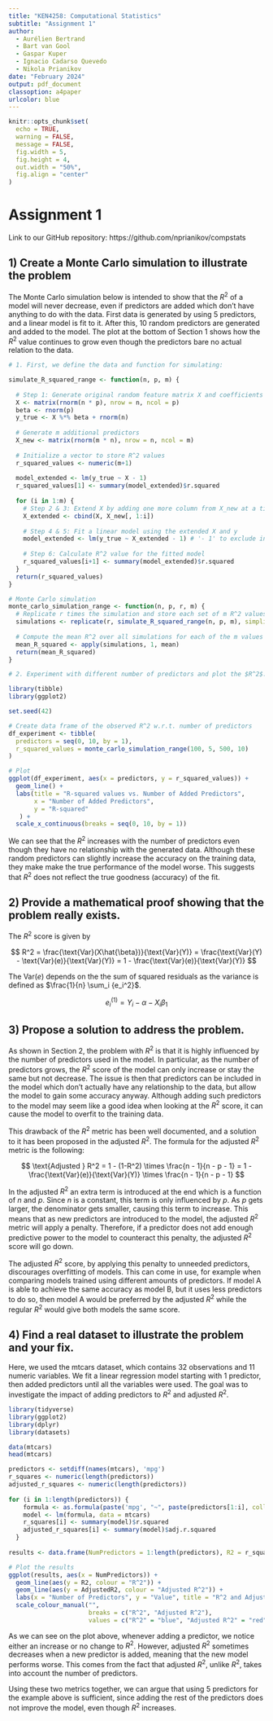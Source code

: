 ```yaml
---
title: "KEN4258: Computational Statistics"
subtitle: "Assignment 1"
author: 
  - Aurélien Bertrand
  - Bart van Gool
  - Gaspar Kuper
  - Ignacio Cadarso Quevedo
  - Nikola Prianikov
date: "February 2024"
output: pdf_document
classoption: a4paper
urlcolor: blue
---
```


```r
knitr::opts_chunk$set(
  echo = TRUE,
  warning = FALSE, 
  message = FALSE, 
  fig.width = 5, 
  fig.height = 4, 
  out.width = "50%", 
  fig.align = "center"
)
```

# Assignment 1

Link to our GitHub repository: https://github.com/nprianikov/compstats

## 1) Create a Monte Carlo simulation to illustrate the problem

The Monte Carlo simulation below is intended to show that the $R^2$ of a model will never decrease, even if predictors are added which don't have anything to do with the data. First data is generated by using $5$ predictors, and a linear model is fit to it. After this, $10$ random predictors are generated and added to the model. The plot at the bottom of Section 1 shows how the $R^2$ value continues to grow even though the predictors bare no actual relation to the data.

```r
# 1. First, we define the data and function for simulating:

simulate_R_squared_range <- function(n, p, m) {
  
  # Step 1: Generate original random feature matrix X and coefficients beta
  X <- matrix(rnorm(n * p), nrow = n, ncol = p)
  beta <- rnorm(p)
  y_true <- X %*% beta + rnorm(n)
  
  # Generate m additional predictors
  X_new <- matrix(rnorm(m * n), nrow = n, ncol = m)
  
  # Initialize a vector to store R^2 values
  r_squared_values <- numeric(m+1)
  
  model_extended <- lm(y_true ~ X - 1)
  r_squared_values[1] <- summary(model_extended)$r.squared
  
  for (i in 1:m) {
    # Step 2 & 3: Extend X by adding one more column from X_new at a time
    X_extended <- cbind(X, X_new[, 1:i])
    
    # Step 4 & 5: Fit a linear model using the extended X and y
    model_extended <- lm(y_true ~ X_extended - 1) # '- 1' to exclude intercept
    
    # Step 6: Calculate R^2 value for the fitted model
    r_squared_values[i+1] <- summary(model_extended)$r.squared
  }
  return(r_squared_values)
}

# Monte Carlo simulation
monte_carlo_simulation_range <- function(n, p, r, m) {
  # Replicate r times the simulation and store each set of m R^2 values
  simulations <- replicate(r, simulate_R_squared_range(n, p, m), simplify = "array")
  
  # Compute the mean R^2 over all simulations for each of the m values
  mean_R_squared <- apply(simulations, 1, mean)
  return(mean_R_squared)
}
```

```r
# 2. Experiment with different number of predictors and plot the $R^2$:

library(tibble)
library(ggplot2)

set.seed(42)

# Create data frame of the observed R^2 w.r.t. number of predictors
df_experiment <- tibble(
  predictors = seq(0, 10, by = 1),
  r_squared_values = monte_carlo_simulation_range(100, 5, 500, 10)
)

# Plot
ggplot(df_experiment, aes(x = predictors, y = r_squared_values)) +
  geom_line() +
  labs(title = "R-squared values vs. Number of Added Predictors",
       x = "Number of Added Predictors",
       y = "R-squared"
   ) +
  scale_x_continuous(breaks = seq(0, 10, by = 1))  
```

We can see that the $R^2$ increases with the number of predictors even though they have no relationship with the generated data. Although these random predictors can slightly increase the accuracy on the training data, they make make the true performance of the model worse. This suggests that $R^2$ does not reflect the true goodness (accuracy) of the fit.

## 2) Provide a mathematical proof showing that the problem really exists.
The $R^2$ score is given by

$$
R^2 = \frac{\text{Var}(X\hat{\beta})}{\text{Var}(Y)} 
    = \frac{\text{Var}(Y) - \text{Var}(e)}{\text{Var}(Y)} 
    = 1 - \frac{\text{Var}(e)}{\text{Var}(Y)}
$$

The $\text{Var}(e)$ depends on the the sum of squared residuals as the variance is defined as $\frac{1}{n} \sum_i {e_i^2}$. 

$$
e^{(1)}_i = Y_i - \alpha - X_i \beta_1
$$

## 3) Propose a solution to address the problem.
As shown in Section 2, the problem with $R^2$ is that it is highly influenced by the number of predictors used in the model. In particular, as the number of predictors grows, the $R^2$ score of the model can only increase or stay the same but not decrease. The issue is then that predictors can be included in the model which don't actually have any relationship to the data, but allow the model to gain some accuracy anyway. Although adding such predictors to the model may seem like a good idea when looking at the $R^2$ score, it can cause the model to overfit to the training data.

This drawback of the $R^2$ metric has been well documented, and a solution to it has been proposed in the adjusted $R^2$. The formula for the adjusted $R^2$ metric is the following:

$$
\text{Adjusted } R^2 = 1 - (1-R^2) \times \frac{n - 1}{n - p - 1} 
= 1 - \frac{\text{Var}(e)}{\text{Var}(Y)} \times \frac{n - 1}{n - p - 1}
$$

In the adjusted $R^2$ an extra term is introduced at the end which is a function of $n$ and $p$. Since $n$ is a constant, this term is only influenced by $p$. As $p$ gets larger, the denominator gets smaller, causing this term to increase. This means that as new predictors are introduced to the model, the adjusted $R^2$ metric will apply a penalty. Therefore, if a predictor does not add enough predictive power to the model to counteract this penalty, the adjusted $R^2$ score will go down. 

The adjusted $R^2$ score, by applying this penalty to unneeded predictors, discourages overfitting of models. This can come in use, for example when comparing models trained using different amounts of predictors. If model A is able to achieve the same accuracy as model B, but it uses less predictors to do so, then model A would be preferred by the adjusted $R^2$ while the regular $R^2$ would give both models the same score.

## 4) Find a real dataset to illustrate the problem and your fix.

Here, we used the mtcars dataset, which contains $32$ observations and $11$ numeric variables. We fit a linear regression model starting with $1$ predictor, then added predictors until all the variables were used. The goal was to investigate the impact of adding predictors to $R^2$ and adjusted $R^2$. 

```r
library(tidyverse)
library(ggplot2)
library(dplyr)
library(datasets)

data(mtcars)
head(mtcars)
```

```r
predictors <- setdiff(names(mtcars), 'mpg')
r_squares <- numeric(length(predictors))
adjusted_r_squares <- numeric(length(predictors))
  
for (i in 1:length(predictors)) {
    formula <- as.formula(paste('mpg', "~", paste(predictors[1:i], collapse = "+")))
    model <- lm(formula, data = mtcars)
    r_squares[i] <- summary(model)$r.squared
    adjusted_r_squares[i] <- summary(model)$adj.r.squared
  }
  
results <- data.frame(NumPredictors = 1:length(predictors), R2 = r_squares, AdjustedR2 = adjusted_r_squares)

# Plot the results
ggplot(results, aes(x = NumPredictors)) +
  geom_line(aes(y = R2, colour = "R^2")) +
  geom_line(aes(y = AdjustedR2, colour = "Adjusted R^2")) +
  labs(x = "Number of Predictors", y = "Value", title = "R^2 and Adjusted R^2 vs. Number of Predictors in mtcars Dataset") +
  scale_colour_manual("", 
                      breaks = c("R^2", "Adjusted R^2"),
                      values = c("R^2" = "blue", "Adjusted R^2" = "red"))
```

As we can see on the plot above, whenever adding a predictor, we notice either an increase or no change to $R^2$. However, adjusted $R^2$ sometimes decreases when a new predictor is added, meaning that the new model performs worse. This comes from the fact that adjusted $R^2$, unlike $R^2$, takes into account the number of predictors.

Using these two metrics together, we can argue that using $5$ predictors for the example above is sufficient, since adding the rest of the predictors does not improve the model, even though $R^2$ increases.
